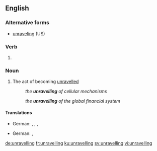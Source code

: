 ==English==

===Alternative forms===
* [[unraveling]] (US)

===Verb===
{{head|en|present participle}}

# {{label|en|British spelling}} {{present participle of|unravel|lang=en|nocat=1}}

===Noun===
{{en-noun}}

# The act of becoming [[unravelled]]
#: {{sense|unfolding}} ''the '''unravelling''' of cellular mechanisms''
#: {{sense|collapsing}} ''the '''unravelling''' of the global financial system''

====Translations====
{{trans-top|the act of becoming unravelled (''unfolding'')}}
* German: {{t+|de|Enthüllung|f}}, {{t|de|Offenlegung|f}}, {{t+|de|Entschlüsselung|f}}, {{t|de|Enträtselung|f}}
{{trans-mid}}
{{trans-bottom}}
{{trans-top|the act of becoming unravelled (''collapsing'')}}
* German: {{t+|de|Zusammenbruch|m}}, {{t+|de|Kollaps|m}}
{{trans-mid}}
{{trans-bottom}}

[[de:unravelling]]
[[fr:unravelling]]
[[ku:unravelling]]
[[sv:unravelling]]
[[vi:unravelling]]